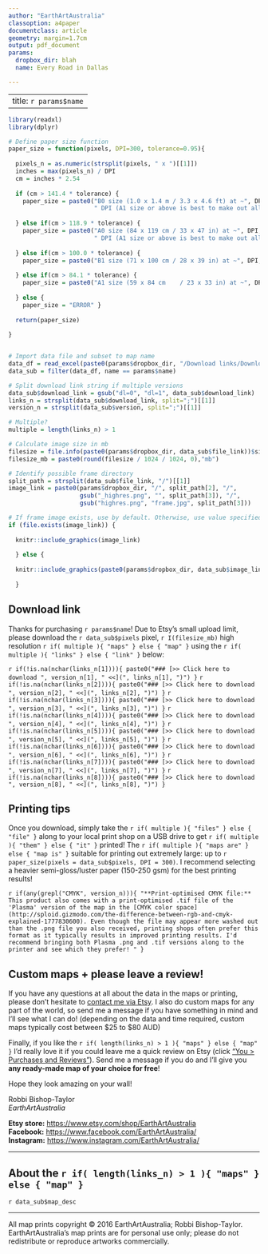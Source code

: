 ```yaml
---
author: "EarthArtAustralia"
classoption: a4paper
documentclass: article
geometry: margin=1.7cm
output: pdf_document
params:
  dropbox_dir: blah
  name: Every Road in Dallas

---
```


---
title: `r params$name`
---

```r

library(readxl)
library(dplyr)

# Define paper size function
paper_size = function(pixels, DPI=300, tolerance=0.95){
  
  pixels_n = as.numeric(strsplit(pixels, " x ")[[1]])
  inches = max(pixels_n) / DPI
  cm = inches * 2.54
  
  if (cm > 141.4 * tolerance) {
    paper_size = paste0("B0 size (1.0 x 1.4 m / 3.3 x 4.6 ft) at ~", DPI, 
                        " DPI (A1 size or above is best to make out all of the smaller features)")
    
  } else if(cm > 118.9 * tolerance) {
    paper_size = paste0("A0 size (84 x 119 cm / 33 x 47 in) at ~", DPI, 
                        " DPI (A1 size or above is best to make out all of the smaller features)")
    
  } else if(cm > 100.0 * tolerance) {
    paper_size = paste0("B1 size (71 x 100 cm / 28 x 39 in) at ~", DPI, " DPI (or larger at reduced resolution)")
    
  } else if(cm > 84.1 * tolerance) {
    paper_size = paste0("A1 size (59 x 84 cm	/ 23 x 33 in) at ~", DPI, " DPI (or larger at reduced resolution)")
    
  } else { 
    paper_size = "ERROR" }
  
  return(paper_size)
  
}


# Import data file and subset to map name
data_df = read_excel(paste0(params$dropbox_dir, "/Download links/DownloadandPrintingGuide_data.xls"))
data_sub = filter(data_df, name == params$name)

# Split download link string if multiple versions
data_sub$download_link = gsub("dl=0", "dl=1", data_sub$download_link)
links_n = strsplit(data_sub$download_link, split=";")[[1]]
version_n = strsplit(data_sub$version, split=";")[[1]]

# Multiple?
multiple = length(links_n) > 1

# Calculate image size in mb
filesize = file.info(paste0(params$dropbox_dir, data_sub$file_link))$size
filesize_mb = paste0(round(filesize / 1024 / 1024, 0),"mb")

```

```r

# Identify possible frame directory
split_path = strsplit(data_sub$file_link, "/")[[1]] 
image_link = paste0(params$dropbox_dir, "/", split_path[2], "/", 
                    gsub("_highres.png", "", split_path[3]), "/", 
                    gsub("highres.png", "frame.jpg", split_path[3]))

# If frame image exists, use by default. Otherwise, use value specified in "image_link" column
if (file.exists(image_link)) {
  
  knitr::include_graphics(image_link)  
  
  } else {
    
  knitr::include_graphics(paste0(params$dropbox_dir, data_sub$image_link))
    
  }

```

## Download link 

Thanks for purchasing `r params$name`! Due to Etsy's small upload limit, please download the `r data_sub$pixels` pixel, `r I(filesize_mb)` high resolution `r if( multiple ){ "maps" } else { "map" }` using the `r if( multiple ){ "links" } else { "link" }` below:

`r if(!is.na(nchar(links_n[1]))){ paste0("### [>> Click here to download ", version_n[1], " <<](", links_n[1], ")") }`
`r if(!is.na(nchar(links_n[2]))){ paste0("### [>> Click here to download ", version_n[2], " <<](", links_n[2], ")") }`
`r if(!is.na(nchar(links_n[3]))){ paste0("### [>> Click here to download ", version_n[3], " <<](", links_n[3], ")") }`
`r if(!is.na(nchar(links_n[4]))){ paste0("### [>> Click here to download ", version_n[4], " <<](", links_n[4], ")") }`
`r if(!is.na(nchar(links_n[5]))){ paste0("### [>> Click here to download ", version_n[5], " <<](", links_n[5], ")") }`
`r if(!is.na(nchar(links_n[6]))){ paste0("### [>> Click here to download ", version_n[6], " <<](", links_n[6], ")") }`
`r if(!is.na(nchar(links_n[7]))){ paste0("### [>> Click here to download ", version_n[7], " <<](", links_n[7], ")") }`
`r if(!is.na(nchar(links_n[8]))){ paste0("### [>> Click here to download ", version_n[8], " <<](", links_n[8], ")") }`

## Printing tips

Once you download, simply take the `r if( multiple ){ "files" } else { "file" }` along to your local print shop on a USB drive to get `r if( multiple ){ "them" } else { "it" }` printed! The `r if( multiple ){ "maps are" } else { "map is" }` suitable for printing out extremely large: up to `r paper_size(pixels = data_sub$pixels, DPI = 300)`. I recommend selecting a heavier semi-gloss/luster paper (150-250 gsm) for the best printing results!

`r if(any(grepl("CMYK", version_n))){ "**Print-optimised CMYK file:** This product also comes with a print-optimised .tif file of the 'Plasma' version of the map in the [CMYK color space](http://sploid.gizmodo.com/the-difference-between-rgb-and-cmyk-explained-1777830600). Even though the file may appear more washed out than the .png file you also received, printing shops often prefer this format as it typically results in improved printing results. I'd recommend bringing both Plasma .png and .tif versions along to the printer and see which they prefer!
" }`

## Custom maps + please leave a review! ###

If you have any questions at all about the data in the maps or printing, please don't hesitate to [contact me via Etsy](https://www.etsy.com/au/conversations/new?with_id=85706160). I also do custom maps for any part of the world, so send me a message if you have something in mind and I'll see what I can do! (depending on the data and time required, custom maps typically cost between $25 to $80 AUD)

Finally, if you like the `r if( length(links_n) > 1 ){ "maps" } else { "map" }` I'd really love it if you could leave me a quick review on Etsy (click ["You > Purchases and Reviews"](https://www.etsy.com/au/your/purchases?ref=hdr_user_menu)). Send me a message if you do and I'll give you **any ready-made map of your choice for free**! 

Hope they look amazing on your wall!

Robbi Bishop-Taylor  
*EarthArtAustralia*

**Etsy store:** <https://www.etsy.com/shop/EarthArtAustralia>  
**Facebook:** <https://www.facebook.com/EarthArtAustralia/>  
**Instagram:** <https://www.instagram.com/EarthArtAustralia/>
  
------
  
## About the `r if( length(links_n) > 1 ){ "maps" } else { "map" }`
`r data_sub$map_desc`

------

All map prints copyright &copy; 2016 EarthArtAustralia; Robbi Bishop-Taylor. EarthArtAustralia's map prints are for personal use only; please do not redistribute or reproduce artworks commercially.

